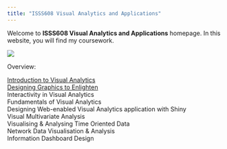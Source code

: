 ```yaml
---
title: "ISSS608 Visual Analytics and Applications"
---
```


Welcome to **ISSS608 Visual Analytics and Applications** homepage. In this website, you will find my coursework.

![](images/clipboard-514459332.png)

Overview:

[Introduction to Visual Analytics](Hands-on_Ex/Hands-on_Ex01/Hands-on_Ex01.html)\
[Designing Graphics to Enlighten](Hands-on_Ex/Hands-on_Ex02/Hands-on_Ex02.html)\
Interactivity in Visual Analytics\
Fundamentals of Visual Analytics\
Designing Web-enabled Visual Analytics application with Shiny\
Visual Multivariate Analysis\
Visualising & Analysing Time Oriented Data\
Network Data Visualisation & Analysis\
Information Dashboard Design
